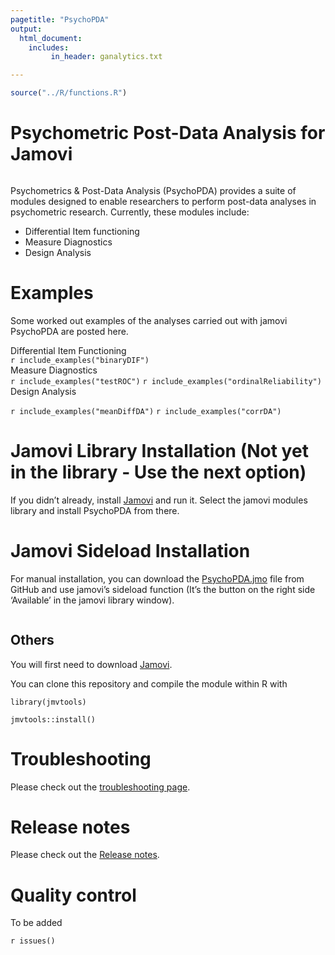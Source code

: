 ```yaml
---
pagetitle: "PsychoPDA"
output: 
  html_document:
    includes:
         in_header: ganalytics.txt

---
```

  

```r
source("../R/functions.R")

```
  

# Psychometric Post-Data Analysis for Jamovi

<img src="docs/i1.png" class="img-responsive" alt="">


Psychometrics & Post-Data Analysis (PsychoPDA) provides a suite of modules designed to enable researchers to perform post-data analyses in psychometric research. Currently, these modules include:   

* Differential Item functioning
* Measure Diagnostics
* Design Analysis

# Examples

Some worked out examples of the analyses carried out with jamovi PsychoPDA are posted here.

<div class="littletitle">Differential Item Functioning</div>
`r include_examples("binaryDIF")`
<div class="littletitle">Measure Diagnostics</div>
`r include_examples("testROC")`
`r include_examples("ordinalReliability")`
<div class="littletitle">Design Analysis</div>
`r include_examples("meanDiffDA")`
`r include_examples("corrDA")`




# Jamovi Library Installation (Not yet in the library - Use the next option)

If you didn't already, install [Jamovi](https://www.jamovi.org/download.html) and run it. Select the jamovi modules library and install PsychoPDA from there.

# Jamovi Sideload Installation

For manual installation, you can download the [PsychoPDA.jmo](https://github.com/lucasjfriesen/jamoviPsychoPDA/blob/master/psychoPDA.jmo) file from GitHub and use jamovi's sideload function (It's the button on the right side 'Available' in the jamovi library window).

<img src="pics/sideloadModule.png" class="img-responsive" alt="">

## Others

You will first need to download [Jamovi](https://www.jamovi.org/download.html). 


You can clone this repository and compile the module within R with 

```
library(jmvtools)

jmvtools::install()

```

# Troubleshooting

Please check out the  [troubleshooting page](https://lucasjfriesen.github.io/jamoviPsychoPDA_docs/troubleshooting.html). 

# Release notes

Please check out the  [Release notes](release_notes.html). 

# Quality control

To be added

  
`r issues()`
